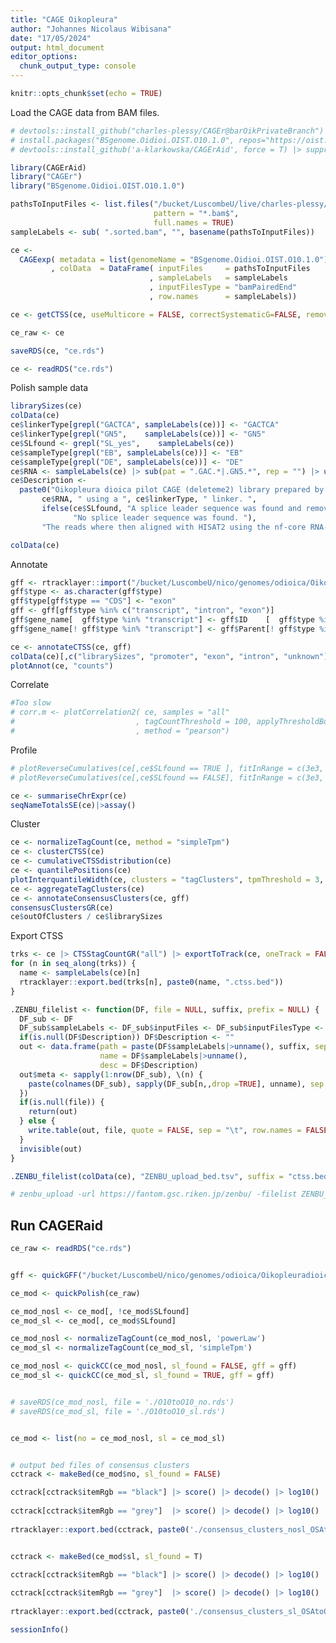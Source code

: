 ```yaml
---
title: "CAGE Oikopleura"
author: "Johannes Nicolaus Wibisana"
date: "17/05/2024"
output: html_document
editor_options: 
  chunk_output_type: console
---
```


```r
knitr::opts_chunk$set(echo = TRUE)
```

Load the CAGE data from BAM files.

```r
# devtools::install_github("charles-plessy/CAGEr@barOikPrivateBranch")
# install.packages("BSgenome.Oidioi.OIST.O10.1.0", repos="https://oist.github.io/plessy_oikgenomes_drat/")
# devtools::install_github('a-klarkowska/CAGErAid', force = T) |> suppressPackageStartupMessages()

library(CAGErAid)
library("CAGEr")
library("BSgenome.Oidioi.OIST.O10.1.0")

pathsToInputFiles <- list.files("/bucket/LuscombeU/live/charles-plessy/CAGE/2022-02-09_Osaka_Oik_O10_1.0/AlignWithRNAseqPipelinePE/result/hisat2/",
                                pattern = "*.bam$",
                                full.names = TRUE)
sampleLabels <- sub( ".sorted.bam", "", basename(pathsToInputFiles))

ce <-
  CAGEexp( metadata = list(genomeName = "BSgenome.Oidioi.OIST.O10.1.0")
         , colData  = DataFrame( inputFiles     = pathsToInputFiles
                               , sampleLabels   = sampleLabels
                               , inputFilesType = "bamPairedEnd"
                               , row.names      = sampleLabels))

ce <- getCTSS(ce, useMulticore = FALSE, correctSystematicG=FALSE, removeFirstG=FALSE)

ce_raw <- ce

saveRDS(ce, "ce.rds")

ce <- readRDS("ce.rds")

```

Polish sample data

```r
librarySizes(ce)
colData(ce)
ce$linkerType[grepl("GACTCA", sampleLabels(ce))] <- "GACTCA"
ce$linkerType[grepl("GN5",    sampleLabels(ce))] <- "GN5"
ce$SLfound <- grepl("SL_yes",    sampleLabels(ce))
ce$sampleType[grepl("EB", sampleLabels(ce))] <- "EB"
ce$sampleType[grepl("DE", sampleLabels(ce))] <- "DE"
ce$RNA <- sampleLabels(ce) |> sub(pat = ".GAC.*|.GN5.*", rep = "") |> unname()
ce$Description <-
  paste0("Oikopleura dioica pilot CAGE (deleteme2) library prepared by DNAFORM from the RNA sample ",
       ce$RNA, " using a ", ce$linkerType, " linker. ",
       ifelse(ce$SLfound, "A splice leader sequence was found and removed. ",
              "No splice leader sequence was found. "),
       "The reads where then aligned with HISAT2 using the nf-core RNA-seq pipeline version 3.4.")

colData(ce)
```

Annotate

```r
gff <- rtracklayer::import("/bucket/LuscombeU/nico/genomes/odioica/Oikopleuradioica_genomeannotation/O10v1/v1.0/O10_primary.v1.0.gtf")
gff$type <- as.character(gff$type)
gff$type[gff$type == "CDS"] <- "exon"
gff <- gff[gff$type %in% c("transcript", "intron", "exon")]
gff$gene_name[  gff$type %in% "transcript"] <- gff$ID    [  gff$type %in% "transcript"]
gff$gene_name[! gff$type %in% "transcript"] <- gff$Parent[! gff$type %in% "transcript"]

ce <- annotateCTSS(ce, gff)
colData(ce)[,c("librarySizes", "promoter", "exon", "intron", "unknown")]
plotAnnot(ce, "counts")
```

Correlate

```r
#Too slow
# corr.m <- plotCorrelation2( ce, samples = "all"
#                           , tagCountThreshold = 100, applyThresholdBoth = FALSE
#                           , method = "pearson")
```

Profile

```r
# plotReverseCumulatives(ce[,ce$SLfound == TRUE ], fitInRange = c(3e3, 3e5), onePlot = TRUE, main = "SL found")
# plotReverseCumulatives(ce[,ce$SLfound == FALSE], fitInRange = c(3e3, 3e5), onePlot = TRUE, main = "SL not found")

ce <- summariseChrExpr(ce)
seqNameTotalsSE(ce)|>assay()
```

Cluster

```r
ce <- normalizeTagCount(ce, method = "simpleTpm")
ce <- clusterCTSS(ce)
ce <- cumulativeCTSSdistribution(ce)
ce <- quantilePositions(ce)
plotInterquantileWidth(ce, clusters = "tagClusters", tpmThreshold = 3, qLow = 0.1, qUp = 0.9)
ce <- aggregateTagClusters(ce)
ce <- annotateConsensusClusters(ce, gff)
consensusClustersGR(ce)
ce$outOfClusters / ce$librarySizes
```

Export CTSS

```r
trks <- ce |> CTSStagCountGR("all") |> exportToTrack(ce, oneTrack = FALSE)
for (n in seq_along(trks)) {
  name <- sampleLabels(ce)[n]
  rtracklayer::export.bed(trks[n], paste0(name, ".ctss.bed"))
}

.ZENBU_filelist <- function(DF, file = NULL, suffix, prefix = NULL) {
  DF_sub <- DF
  DF_sub$sampleLabels <- DF_sub$inputFiles <- DF_sub$inputFilesType <- DF_sub$Description <- NULL
  if(is.null(DF$Description)) DF$Description <- ""
  out <- data.frame(path = paste(DF$sampleLabels|>unname(), suffix, sep = "."),
                    name = DF$sampleLabels|>unname(),
                    desc = DF$Description)
  out$meta <- sapply(1:nrow(DF_sub), \(n) {
    paste(colnames(DF_sub), sapply(DF_sub[n,,drop =TRUE], unname), sep = "=", collapse = ";")
  })
  if(is.null(file)) {
    return(out)
  } else {
    write.table(out, file, quote = FALSE, sep = "\t", row.names = FALSE, col.names = FALSE)
  }
  invisible(out)
}

.ZENBU_filelist(colData(ce), "ZENBU_upload_bed.tsv", suffix = "ctss.bed")

# zenbu_upload -url https://fantom.gsc.riken.jp/zenbu/ -filelist ZENBU_upload_bed.tsv -assembly OKI2018_I69_1.0 -score_exp raw -collab orXQCELWOZfm7KLNMMpPdD
```


## Run CAGERaid
```r


ce_raw <- readRDS("ce.rds")


gff <- quickGFF("/bucket/LuscombeU/nico/genomes/odioica/Oikopleuradioica_genomeannotation/O10v1/v1.0/O10_primary.v1.0.gtf")

ce_mod <- quickPolish(ce_raw)

ce_mod_nosl <- ce_mod[, !ce_mod$SLfound]
ce_mod_sl <- ce_mod[, ce_mod$SLfound]

ce_mod_nosl <- normalizeTagCount(ce_mod_nosl, 'powerLaw')
ce_mod_sl <- normalizeTagCount(ce_mod_sl, 'simpleTpm')

ce_mod_nosl <- quickCC(ce_mod_nosl, sl_found = FALSE, gff = gff)
ce_mod_sl <- quickCC(ce_mod_sl, sl_found = TRUE, gff = gff)


# saveRDS(ce_mod_nosl, file = './O10toO10_no.rds')
# saveRDS(ce_mod_sl, file = './O10toO10_sl.rds')


ce_mod <- list(no = ce_mod_nosl, sl = ce_mod_sl)


# output bed files of consensus clusters
cctrack <- makeBed(ce_mod$no, sl_found = FALSE)

cctrack[cctrack$itemRgb == "black"] |> score() |> decode() |> log10() |> hist(br =
                                                                               100)
cctrack[cctrack$itemRgb == "grey"]  |> score() |> decode() |> log10() |> hist(br =
                                                                               100)
rtracklayer::export.bed(cctrack, paste0('./consensus_clusters_nosl_OSAtoO10.bed'))


cctrack <- makeBed(ce_mod$sl, sl_found = T)

cctrack[cctrack$itemRgb == "black"] |> score() |> decode() |> log10() |> hist(br =
                                                                               100)
cctrack[cctrack$itemRgb == "grey"]  |> score() |> decode() |> log10() |> hist(br =
                                                                               100)
rtracklayer::export.bed(cctrack, paste0('./consensus_clusters_sl_OSAtoO10.bed'))


```



```r
sessionInfo()
```
